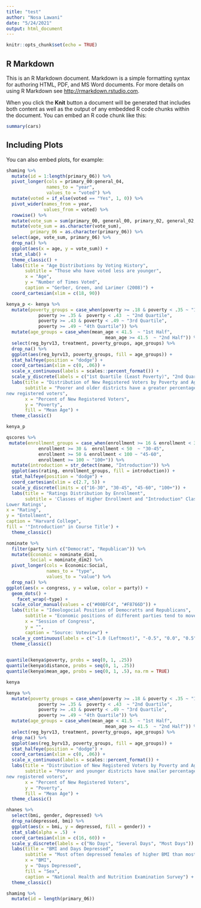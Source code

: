 ```yaml
---
title: "test"
author: "Nosa Lawani"
date: "5/24/2021"
output: html_document
---
```


```r
knitr::opts_chunk$set(echo = TRUE)
```

## R Markdown

This is an R Markdown document. Markdown is a simple formatting syntax for authoring HTML, PDF, and MS Word documents. For more details on using R Markdown see <http://rmarkdown.rstudio.com>.

When you click the **Knit** button a document will be generated that includes both content as well as the output of any embedded R code chunks within the document. You can embed an R code chunk like this:

```r
summary(cars)
```

## Including Plots

You can also embed plots, for example:

```r
shaming %>% 
  mutate(id = 1:length(primary_06)) %>% 
  pivot_longer(cols = primary_00:general_04,
               names_to = "year",
               values_to = "voted") %>% 
  mutate(voted = if_else(voted == "Yes", 1, 0)) %>% 
  pivot_wider(names_from = year, 
              values_from = voted) %>% 
  rowwise() %>% 
  mutate(vote_sum = sum(primary_00, general_00, primary_02, general_02, primary_04, general_04)) %>% 
  mutate(vote_sum = as.character(vote_sum),
         primary_06 = as.character(primary_06)) %>% 
  select(age, vote_sum, primary_06) %>% 
  drop_na() %>% 
  ggplot(aes(x = age, y = vote_sum)) +
  stat_slab() +
  theme_classic() +
  labs(title = "Age Distributions by Voting History",
       subtitle = "Those who have voted less are younger", 
       x = "Age", 
       y = "Number of Times Voted", 
       caption = "Gerber, Green, and Larimer (2008)") +
  coord_cartesian(xlim = c(18, 90))
```

```r
kenya_p <- kenya %>% 
  mutate(poverty_groups = case_when(poverty >= .18 & poverty < .35 ~ "1st Quartile",
            poverty >= .35 &  poverty < .43  ~ "2nd Quartile",
            poverty >= .43 & poverty < .49 ~ "3rd Quartile",
            poverty >= .49 ~ "4th Quartile")) %>% 
  mutate(age_groups = case_when(mean_age < 41.5  ~ "1st Half",
                                     mean_age >= 41.5  ~ "2nd Half")) %>% 
  select(reg_byrv13, treatment, poverty_groups, age_groups) %>% 
  drop_na() %>%
  ggplot(aes(reg_byrv13, poverty_groups, fill = age_groups)) +
  stat_halfeye(position = "dodge") +
  coord_cartesian(xlim = c(0, .06)) +
  scale_x_continuous(labels = scales::percent_format()) +
  scale_y_discrete(labels = c("1st Quartile (Least Poverty)", "2nd Quartile", "3rd Quartile", "4th Quartile (Most Poverty)")) +
  labs(title = "Distribution of New Registered Voters by Poverty and Age Groups",
       subtitle = "Poorer and older districts have a greater percentage of 
new registered voters",
       x = "Percent of New Registered Voters", 
       y = "Poverty", 
       fill = "Mean Age") +
  theme_classic()

kenya_p
```

```r
qscores %>% 
 mutate(enrollment_groups = case_when(enrollment >= 16 & enrollment < 30 ~ "16-30",
            enrollment >= 30 &  enrollment < 50  ~ "30-45",
            enrollment >= 50 & enrollment < 100 ~ "45-60",
            enrollment >= 100 ~ "100+")) %>% 
  mutate(introduction = str_detect(name, "Introduction")) %>% 
  ggplot(aes(rating, enrollment_groups, fill = introduction)) +
  stat_halfeye(position = "dodge") + 
  coord_cartesian(xlim = c(2.7, 5)) +
  scale_y_discrete(limits = c("16-30", "30-45", "45-60", "100+")) +
  labs(title = "Ratings Distribution by Enrollment", 
       subtitle = 'Classes of Higher Enrollment and "Introduction" Classses Have
Lower Ratings',
x = "Rating", 
y = "Entollment",
caption = "Harvard College", 
fill = '"Introduction" in Course Title') +
  theme_classic()
```
```r
nominate %>% 
  filter(party %in% c("Democrat", "Republican")) %>%
  mutate(Economic = nominate_dim1,
         Social = nominate_dim2) %>% 
  pivot_longer(cols = Economic:Social,
               names_to = "type",
               values_to = "value") %>% 
  drop_na() %>% 
ggplot(aes(x = congress, y = value, color = party)) +
  geom_dots() +
    facet_wrap(~type) +
  scale_color_manual(values = c("#00BFC4", "#F8766D")) +
  labs(title = "Ideologocial Position of Democratts and Republicans",
       subtitle = "Economic positions of different parties tend to move in opposite directions", 
       x = "Session of Congress", 
       y = "", 
       caption = "Source: Voteview") +
  scale_y_continuous(labels = c("-1.0 (Leftmost)", "-0.5", "0.0", "0.5", "1.0 (Rightmost)")) +
  theme_classic()
       
```

```r
quantile(kenya$poverty, probs = seq(0, 1, .25))
quantile(kenya$distance, probs = seq(0, 1, .25))
quantile(kenya$mean_age, probs = seq(0, 1, .5), na.rm = TRUE)

kenya

```

```r
kenya %>% 
  mutate(poverty_groups = case_when(poverty >= .18 & poverty < .35 ~ "1st Quartile",
            poverty >= .35 &  poverty < .43  ~ "2nd Quartile",
            poverty >= .43 & poverty < .49 ~ "3rd Quartile",
            poverty >= .49 ~ "4th Quartile")) %>% 
  mutate(age_groups = case_when(mean_age < 41.5  ~ "1st Half",
                                     mean_age >= 41.5  ~ "2nd Half")) %>% 
  select(reg_byrv13, treatment, poverty_groups, age_groups) %>% 
  drop_na() %>%
  ggplot(aes(reg_byrv13, poverty_groups, fill = age_groups)) +
  stat_halfeye(position = "dodge") +
  coord_cartesian(xlim = c(0, .06)) +
  scale_x_continuous(labels = scales::percent_format()) +
  labs(title = "Distribution of New Registered Voters by Poverty and Age Groups",
       subtitle = "Poorer and younger districts have smaller percentage of 
new registered voters",
       x = "Percent of New Registered Voters", 
       y = "Poverty", 
       fill = "Mean Age") +
  theme_classic()
```
```r
nhanes %>% 
  select(bmi, gender, depressed) %>% 
  drop_na(depressed, bmi) %>% 
  ggplot(aes(x = bmi, y = depressed, fill = gender)) +
  stat_slab(alpha = .5)  +
  coord_cartesian(xlim = c(16, 60)) +
  scale_y_discrete(labels = c("No Days", "Several Days", "Most Days")) +
  labs(title = "BMI and Days Depressed",
       subtitle = "Most often depressed females of higher BMI than most often depressed males", 
       x = "BMI", 
       y = "Days Depressed", 
       fill = "Sex",
       caption = "National Health and Nutrition Examination Survey") +
  theme_classic() 
```
```r
shaming %>% 
  mutate(id = length(primary_06)) 
```

